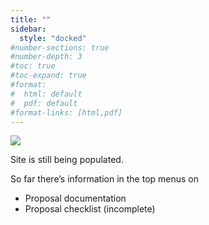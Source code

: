 ---
title: ""
sidebar:
  style: "docked"
#number-sections: true
#number-depth: 3
#toc: true
#toc-expand: true
#format:
#  html: default
#  pdf: default
#format-links: [html,pdf]
---

![](customlogo_resize.png)

Site is still being populated.

So far there's information in the top menus on

-   Proposal documentation
-   Proposal checklist (incomplete)
